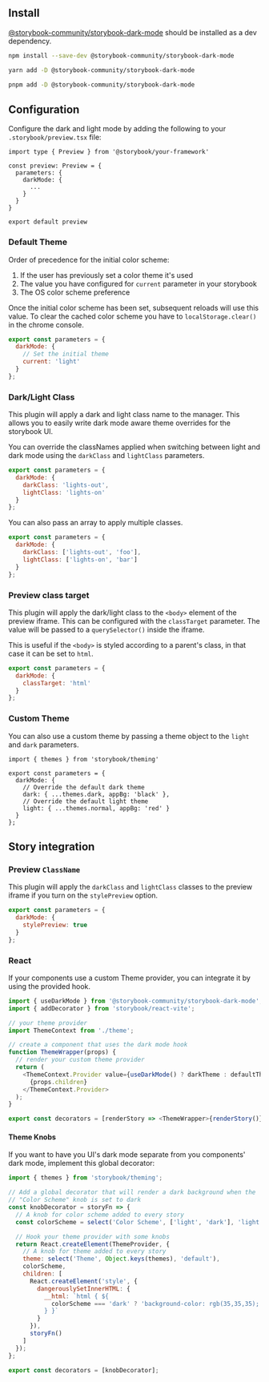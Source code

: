 
<Meta title="Install" />

## Install

[@storybook-community/storybook-dark-mode] should be installed as a dev dependency.

```sh
npm install --save-dev @storybook-community/storybook-dark-mode

yarn add -D @storybook-community/storybook-dark-mode

pnpm add -D @storybook-community/storybook-dark-mode
```

## Configuration

Configure the dark and light mode by adding the following to your `.storybook/preview.tsx` file:

```tsx
import type { Preview } from '@storybook/your-framework'

const preview: Preview = {
  parameters: {
    darkMode: {
      ...
    }
  }
}

export default preview
```

### Default Theme

Order of precedence for the initial color scheme:

1. If the user has previously set a color theme it's used
2. The value you have configured for `current` parameter in your storybook
3. The OS color scheme preference

Once the initial color scheme has been set, subsequent reloads will use this value.
To clear the cached color scheme you have to `localStorage.clear()` in the chrome console.

```js
export const parameters = {
  darkMode: {
    // Set the initial theme
    current: 'light'
  }
};
```

### Dark/Light Class

This plugin will apply a dark and light class name to the manager.
This allows you to easily write dark mode aware theme overrides for the storybook UI.

You can override the classNames applied when switching between light and dark mode using the `darkClass` and `lightClass` parameters.

```js
export const parameters = {
  darkMode: {
    darkClass: 'lights-out',
    lightClass: 'lights-on'
  }
};
```

You can also pass an array to apply multiple classes.

```js
export const parameters = {
  darkMode: {
    darkClass: ['lights-out', 'foo'],
    lightClass: ['lights-on', 'bar']
  }
};
```

### Preview class target

This plugin will apply the dark/light class to the `<body>` element of the preview iframe. This can be configured with the `classTarget` parameter.
The value will be passed to a `querySelector()` inside the iframe.

This is useful if the `<body>` is styled according to a parent's class, in that case it can be set to `html`.

```js
export const parameters = {
  darkMode: {
    classTarget: 'html'
  }
};
```

### Custom Theme

You can also use a custom theme by passing a theme object to the `light` and `dark` parameters.

```tsx
import { themes } from 'storybook/theming'

export const parameters = {
  darkMode: {
    // Override the default dark theme
    dark: { ...themes.dark, appBg: 'black' },
    // Override the default light theme
    light: { ...themes.normal, appBg: 'red' }
  }
};
```

## Story integration

### Preview `ClassName`

This plugin will apply the `darkClass` and `lightClass` classes to the preview iframe if you turn on the `stylePreview` option.

```js
export const parameters = {
  darkMode: {
    stylePreview: true
  }
};
```

### React

If your components use a custom Theme provider, you can integrate it by using the provided hook.

```js
import { useDarkMode } from '@storybook-community/storybook-dark-mode';
import { addDecorator } from 'storybook/react-vite';

// your theme provider
import ThemeContext from './theme';

// create a component that uses the dark mode hook
function ThemeWrapper(props) {
  // render your custom theme provider
  return (
    <ThemeContext.Provider value={useDarkMode() ? darkTheme : defaultTheme}>
      {props.children}
    </ThemeContext.Provider>
  );
}

export const decorators = [renderStory => <ThemeWrapper>{renderStory()}</ThemeWrapper>)];
```

#### Theme Knobs

If you want to have you UI's dark mode separate from you components' dark mode, implement this global decorator:

```js
import { themes } from 'storybook/theming';

// Add a global decorator that will render a dark background when the
// "Color Scheme" knob is set to dark
const knobDecorator = storyFn => {
  // A knob for color scheme added to every story
  const colorScheme = select('Color Scheme', ['light', 'dark'], 'light');

  // Hook your theme provider with some knobs
  return React.createElement(ThemeProvider, {
    // A knob for theme added to every story
    theme: select('Theme', Object.keys(themes), 'default'),
    colorScheme,
    children: [
      React.createElement('style', {
        dangerouslySetInnerHTML: {
          __html: `html { ${
            colorScheme === 'dark' ? 'background-color: rgb(35,35,35);' : ''
          } }`
        }
      }),
      storyFn()
    ]
  });
};

export const decorators = [knobDecorator];
```

[@storybook-community/storybook-dark-mode]: https://www.npmjs.com/package/@storybook-community/storybook-dark-mode
